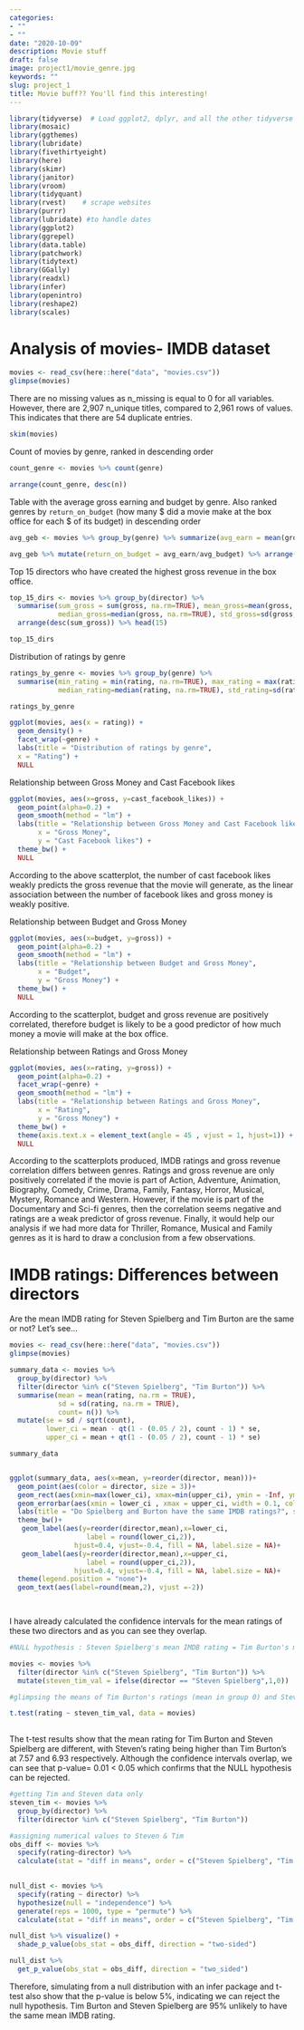 ```yaml
---
categories:
- ""
- ""
date: "2020-10-09"
description: Movie stuff
draft: false
image: project1/movie_genre.jpg
keywords: ""
slug: project_1
title: Movie buff?? You'll find this interesting!
---
```



```r
library(tidyverse)  # Load ggplot2, dplyr, and all the other tidyverse packages
library(mosaic)
library(ggthemes)
library(lubridate)
library(fivethirtyeight)
library(here)
library(skimr)
library(janitor)
library(vroom)
library(tidyquant)
library(rvest)    # scrape websites
library(purrr)  
library(lubridate) #to handle dates
library(ggplot2)
library(ggrepel)
library(data.table)
library(patchwork)
library(tidytext)
library(GGally)
library(readxl)
library(infer)
library(openintro)
library(reshape2)
library(scales)
```


# Analysis of movies- IMDB dataset

  
```r

movies <- read_csv(here::here("data", "movies.csv"))
glimpse(movies)

```


There are no missing values as n_missing is equal to 0 for all variables. However, there are 2,907 n_unique titles, compared to 2,961 rows of values. This indicates that there are 54 duplicate entries.

``` r

skim(movies)
```



Count of movies by genre, ranked in descending order

```r
count_genre <- movies %>% count(genre)

arrange(count_genre, desc(n))

```




Table with the average gross earning and budget by genre. Also ranked genres by `return_on_budget` (how many $ did a movie make at the box office for each $ of its budget) in descending order

```r

avg_geb <- movies %>% group_by(genre) %>% summarize(avg_earn = mean(gross), avg_budget = mean(budget))

avg_geb %>% mutate(return_on_budget = avg_earn/avg_budget) %>% arrange(desc(return_on_budget))

```




Top 15 directors who have created the highest gross revenue in the box office.

```r

top_15_dirs <- movies %>% group_by(director) %>%
  summarise(sum_gross = sum(gross, na.rm=TRUE), mean_gross=mean(gross, na.rm=TRUE),
            median_gross=median(gross, na.rm=TRUE), std_gross=sd(gross, na.rm=TRUE), count = n()) %>%
  arrange(desc(sum_gross)) %>% head(15)

top_15_dirs

```



Distribution of ratings by genre 

```r

ratings_by_genre <- movies %>% group_by(genre) %>%
  summarise(min_rating = min(rating, na.rm=TRUE), max_rating = max(rating, na.rm=TRUE), mean_rating=mean(rating, na.rm=TRUE),
            median_rating=median(rating, na.rm=TRUE), std_rating=sd(rating, na.rm=TRUE), count_rating= n())

ratings_by_genre

ggplot(movies, aes(x = rating)) +
  geom_density() +
  facet_wrap(~genre) + 
  labs(title = "Distribution of ratings by genre",
  x = "Rating") + 
  NULL

```

  
  
Relationship between Gross Money and Cast Facebook likes
```r

ggplot(movies, aes(x=gross, y=cast_facebook_likes)) + 
  geom_point(alpha=0.2) +
  geom_smooth(method = "lm") + 
  labs(title = "Relationship between Gross Money and Cast Facebook likes",
       x = "Gross Money",
       y = "Cast Facebook likes") +
  theme_bw() +
  NULL

```

According to the above scatterplot, the number of cast facebook likes weakly predicts the gross revenue that the movie will generate, as the linear association between the number of facebook likes and gross money is weakly positive.




Relationship between Budget and Gross Money
  

```r

ggplot(movies, aes(x=budget, y=gross)) + 
  geom_point(alpha=0.2) +
  geom_smooth(method = "lm") + 
  labs(title = "Relationship between Budget and Gross Money",
       x = "Budget",
       y = "Gross Money") +
  theme_bw() +
  NULL

```

According to the scatterplot, budget and gross revenue are positively correlated, therefore budget is likely to be a good predictor of how much money a movie will make at the box office.




Relationship between Ratings and Gross Money

```r

ggplot(movies, aes(x=rating, y=gross)) + 
  geom_point(alpha=0.2) +
  facet_wrap(~genre) +
  geom_smooth(method = "lm") + 
  labs(title = "Relationship between Ratings and Gross Money",
       x = "Rating",
       y = "Gross Money") +
  theme_bw() +
  theme(axis.text.x = element_text(angle = 45 , vjust = 1, hjust=1)) + 
  NULL

```

According to the scatterplots produced, IMDB ratings and gross revenue correlation differs between genres. Ratings and gross revenue are only positively correlated if the movie is part of Action, Adventure, Animation, Biography, Comedy, Crime, Drama, Family, Fantasy, Horror, Musical, Mystery, Romance and Western. However, if the movie is part of the Documentary and Sci-fi genres, then the correlation seems negative and ratings are a weak predictor of gross revenue. Finally, it would help our analysis if we had more data for Thriller, Romance, Musical and Family genres as it is hard to draw a conclusion from a few observations.

# IMDB ratings: Differences between directors

Are the mean IMDB rating for Steven Spielberg and Tim Burton are the same or not? Let's see...

```r
movies <- read_csv(here::here("data", "movies.csv"))
glimpse(movies)
```

```r

summary_data <- movies %>% 
  group_by(director) %>% 
  filter(director %in% c("Steven Spielberg", "Tim Burton")) %>% 
  summarise(mean = mean(rating, na.rm = TRUE),
            sd = sd(rating, na.rm = TRUE),
            count= n()) %>%
  mutate(se = sd / sqrt(count),
         lower_ci = mean - qt(1 - (0.05 / 2), count - 1) * se,
         upper_ci = mean + qt(1 - (0.05 / 2), count - 1) * se)

summary_data


ggplot(summary_data, aes(x=mean, y=reorder(director, mean)))+
  geom_point(aes(color = director, size = 3))+
  geom_rect(aes(xmin=max(lower_ci), xmax=min(upper_ci), ymin = -Inf, ymax = +Inf ,alpha = .3))+
  geom_errorbar(aes(xmin = lower_ci , xmax = upper_ci, width = 0.1, color = director, size = 1.5))+
  labs(title = "Do Spielberg and Burton have the same IMDB ratings?", subtitle = "95% confidence intervals overlap", y = "", x = "Mean IMDB Rating")+
  theme_bw()+
   geom_label(aes(y=reorder(director,mean),x=lower_ci,
                   label = round(lower_ci,2)),
                hjust=0.4, vjust=-0.4, fill = NA, label.size = NA)+
   geom_label(aes(y=reorder(director,mean),x=upper_ci,
                   label = round(upper_ci,2)),
                hjust=0.4, vjust=-0.4, fill = NA, label.size = NA)+
  theme(legend.position = "none")+
  geom_text(aes(label=round(mean,2), vjust =-2))
 



```
I have already calculated the confidence intervals for the mean ratings of these two directors and as you can see they overlap. 


```r
#NULL hypothesis : Steven Spielberg's mean IMDB rating = Tim Burton's mean IMDB rating

movies <- movies %>% 
  filter(director %in% c("Steven Spielberg", "Tim Burton")) %>% 
  mutate(steven_tim_val = ifelse(director == "Steven Spielberg",1,0))

#glimpsing the means of Tim Burton's ratings (mean in group 0) and Steven Spielberg's ratings (mean in group 1)

t.test(rating ~ steven_tim_val, data = movies)
  
```
The t-test results show that the mean rating for Tim Burton and Steven Spielberg are different, with Steven's rating being higher than Tim Burton's at 7.57 and 6.93 respectively. Although the confidence intervals overlap, we can see that p-value= 0.01 < 0.05 which confirms that the NULL hypothesis can be rejected.

```r
#getting Tim and Steven data only
steven_tim <- movies %>% 
  group_by(director) %>% 
  filter(director %in% c("Steven Spielberg", "Tim Burton"))

#assigning numerical values to Steven & Tim
obs_diff <- movies %>%
  specify(rating~director) %>%
  calculate(stat = "diff in means", order = c("Steven Spielberg", "Tim Burton"))

  
null_dist <- movies %>%
  specify(rating ~ director) %>%
  hypothesize(null = "independence") %>%
  generate(reps = 1000, type = "permute") %>%
  calculate(stat = "diff in means", order = c("Steven Spielberg", "Tim Burton"))

null_dist %>% visualize() +
  shade_p_value(obs_stat = obs_diff, direction = "two-sided")

null_dist %>%
  get_p_value(obs_stat = obs_diff, direction = "two_sided")

```
Therefore, simulating from a null distribution with an infer package and t-test also show that the p-value is below 5%, indicating we can reject the null hypothesis. Tim Burton and Steven Spielberg are 95% unlikely to have the same mean IMDB rating.





